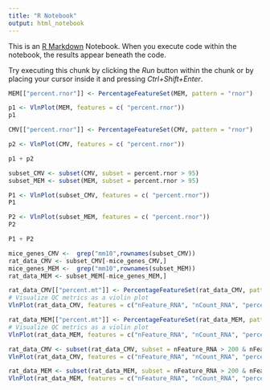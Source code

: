 ```yaml
---
title: "R Notebook"
output: html_notebook
---
```


This is an [R Markdown](http://rmarkdown.rstudio.com) Notebook. When you execute code within the notebook, the results appear beneath the code. 

Try executing this chunk by clicking the *Run* button within the chunk or by placing your cursor inside it and pressing *Ctrl+Shift+Enter*. 

```r
MEM[["percent.rnor"]] <- PercentageFeatureSet(MEM, pattern = "rnor")
```

```r
p1 <- VlnPlot(MEM, features = c( "percent.rnor"))
p1
```

```r
CMV[["percent.rnor"]] <- PercentageFeatureSet(CMV, pattern = "rnor")
```

```r
p2 <- VlnPlot(CMV, features = c( "percent.rnor"))
```

```r
p1 + p2
```

```r
subset_CMV <- subset(CMV, subset = percent.rnor > 95)
subset_MEM <- subset(MEM, subset = percent.rnor > 95)
```

```r
P1 <- VlnPlot(subset_CMV, features = c( "percent.rnor"))
P1
```
```r
P2 <- VlnPlot(subset_MEM, features = c( "percent.rnor"))
P2
```

```r
P1 + P2
```

```r
mice_genes_CMV <-  grep("mm10",rownames(subset_CMV))
rat_data_CMV <- subset_CMV[-mice_genes_CMV,]
mice_genes_MEM <-  grep("mm10",rownames(subset_MEM))
rat_data_MEM <- subset_MEM[-mice_genes_MEM,]

```



```r
rat_data_CMV[["percent.mt"]] <- PercentageFeatureSet(rat_data_CMV, pattern = c("-Mt-"))
# Visualize QC metrics as a violin plot
VlnPlot(rat_data_CMV, features = c("nFeature_RNA", "nCount_RNA", "percent.mt"), ncol = 3)
```


```r
rat_data_MEM[["percent.mt"]] <- PercentageFeatureSet(rat_data_MEM, pattern = c("-Mt-"))
# Visualize QC metrics as a violin plot
VlnPlot(rat_data_MEM, features = c("nFeature_RNA", "nCount_RNA", "percent.mt"), ncol = 3)
```


```r
rat_data_CMV <- subset(rat_data_CMV, subset = nFeature_RNA > 200 & nFeature_RNA < 5000 & percent.mt < 10)
VlnPlot(rat_data_CMV, features = c("nFeature_RNA", "nCount_RNA", "percent.mt"), ncol = 3)
```


```r
rat_data_MEM <- subset(rat_data_MEM, subset = nFeature_RNA > 200 & nFeature_RNA < 6000 & percent.mt < 10)
VlnPlot(rat_data_MEM, features = c("nFeature_RNA", "nCount_RNA", "percent.mt"), ncol = 3)
```
